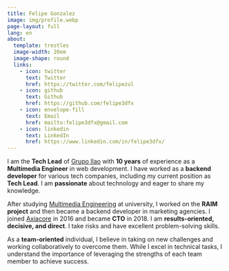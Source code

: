 ```yaml
---
title: Felipe Gonzalez
image: img/profile.webp
page-layout: full
lang: en
about:
  template: trestles
  image-width: 20em
  image-shape: round
  links:
    - icon: twitter
      text: Twitter
      href: https://twitter.com/felipezul
    - icon: github
      text: Github
      href: https://github.com/felipe3dfx
    - icon: envelope-fill
      text: Email
      href: mailto:felipe3dfx@gmail.com
    - icon: linkedin
      text: LinkedIn
      href: https://www.linkedin.com/in/felipe3dfx/
---
```


I am the **Tech Lead** of [Grupo Ilao](https://grupoilao.com) with **10 years** of experience as a **Multimedia Engineer** in web development. I have worked as a **backend developer** for various tech companies, including my current position as **Tech Lead**. I am **passionate** about technology and eager to share my knowledge.

After studying [Multimedia Engineering](https://www.umng.edu.co/programas/pregrados/ingenieria-multimedia) at university, I worked on the **RAIM project** and then became a backend developer in marketing agencies. I joined [Axiacore](https://axiacore.com) in 2016 and became **CTO** in 2018. I am **results-oriented, decisive, and direct**. I take risks and have excellent problem-solving skills.

As a **team-oriented** individual, I believe in taking on new challenges and working collaboratively to overcome them. While I excel in technical tasks, I understand the importance of leveraging the strengths of each team member to achieve success.
